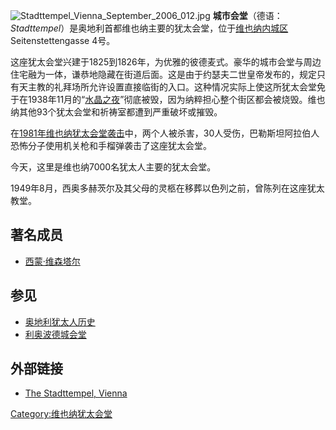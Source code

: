 [[Image:Stadttempel_Vienna_September_2006_012.jpg|thumb]]
'''城市会堂'''（德语：''Stadttempel''）是奥地利首都维也纳主要的犹太会堂，位于[[维也纳|维也纳]][[内城区_(维也纳)|内城区]] Seitenstettengasse 4号。

这座犹太会堂兴建于1825到1826年，为优雅的彼德麦式。豪华的城市会堂与周边住宅融为一体，谦恭地隐藏在街道后面。这是由于约瑟夫二世皇帝发布的{{which|一项法令}}，规定只有天主教的礼拜场所允许设置直接临街的入口。这种情况实际上使这所犹太会堂免于在1938年11月的“[[水晶之夜|水晶之夜]]”彻底被毁，因为纳粹担心整个街区都会被烧毁。维也纳其他93个犹太会堂和祈祷室都遭到严重破坏或摧毁。 

在[[1981年维也纳犹太会堂袭击|1981年维也纳犹太会堂袭击]]中，两个人被杀害，30人受伤，巴勒斯坦阿拉伯人恐怖分子使用机关枪和手榴弹袭击了这座犹太会堂。 

今天，这里是维也纳7000名犹太人主要的犹太会堂。

1949年8月，西奥多赫茨尔及其父母的灵柩在移葬以色列之前，曾陈列在这座犹太教堂。

== 著名成员 ==
* [[西蒙·维森塔尔|西蒙·维森塔尔]]

== 参见 ==
* [[奥地利犹太人历史|奥地利犹太人历史]]
* [[利奥波德城会堂|利奥波德城会堂]]

==外部链接==
{{commons|Stadttempel}}
* [http://www.bh.org.il/Communities/Synagogue/vienna.asp The Stadttempel, Vienna] {{Wayback|url=http://www.bh.org.il/Communities/Synagogue/vienna.asp |date=20090309061739 }}

{{coord|48|12|42|N|16|22|28|E|region:AT-9_type:landmark|display=title}}
[[Category:维也纳犹太会堂|Category:维也纳犹太会堂]]